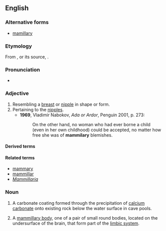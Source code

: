 ==English==

===Alternative forms===
* [[mamillary]]

===Etymology===
From {{uder|en|frm|mamillaire}}, or its source, {{uder|en|LL.|mamillaris}}.

===Pronunciation===
* {{a|UK}} {{IPA|en|/ˈmamɪləɹi/}}

===Adjective===
{{en-adj}}

# Resembling a [[breast]] or [[nipple]] in shape or form.
# Pertaining to the [[nipple]]s.
#* '''1969''', Vladimir Nabokov, ''Ada or Ardor'', Penguin 2001, p. 273:
#*: On the other hand, no woman who had ever borne a child (even in her own childhood) could be accepted, no matter how free she was of '''mammilary''' blemishes.

====Derived terms====
{{der2|en
|intermammillary
|mammillary body
|premammillary
|retromammillary
|tuberomammillary}}

====Related terms====
* [[mammary]]
* [[mammillar]]
* ''[[Mammillaria]]''

===Noun===
{{en-noun}}

# {{lb|en|geology|speleology}} A carbonate coating formed through the precipitation of [[calcium]] [[carbonate]] onto existing rock below the water surface in cave pools.
# {{lb|en|anatomy}} A [[mammillary body]], one of a pair of small round bodies, located on the undersurface of the brain, that form part of the [[limbic system]].